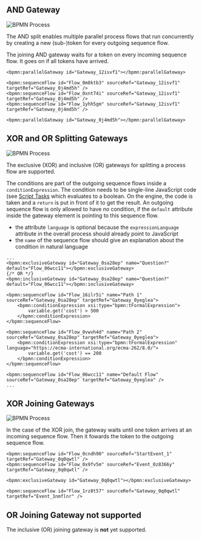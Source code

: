 ## AND Gateway

![BPMN Process](/docs/images/bpmn/BPMN_AND_GW.png?width=400)

The AND split enables multiple parallel process flows that run concurrently by creating a new (sub-)token for every outgoing sequence flow.

The joining AND gateway waits for a token on every incoming sequence flow.
It goes on if all tokens have arrived.

```
<bpmn:parallelGateway id="Gateway_12isvf1"></bpmn:parallelGateway>

<bpmn:sequenceFlow id="Flow_0m8ktb3" sourceRef="Gateway_12isvf1" targetRef="Gateway_0j4md5h" />
<bpmn:sequenceFlow id="Flow_0xnt74i" sourceRef="Gateway_12isvf1" targetRef="Gateway_0j4md5h" />
<bpmn:sequenceFlow id="Flow_1yhh5gm" sourceRef="Gateway_12isvf1" targetRef="Gateway_0j4md5h" />

<bpmn:parallelGateway id="Gateway_0j4md5h"></bpmn:parallelGateway>
```

## XOR and OR Splitting Gateways

![BPMN Process](/docs/images/bpmn/BPMN_In-Ex-clusive_Split.png?width=600)

The exclusive (XOR) and inclusive (OR) gateways for splitting a process flow are supported.

The conditions are part of the outgoing sequence flows inside a `conditionExpression`.
The condition needs to be single-line JavaScript code (see [Script Tasks](bpmn-script-task) which evaluates to a boolean.
On the engine, the code is taken and a `return` is put in front of it to get the result.
An outgoing sequence flow is only allowed to have _no_ condition, if the `default` attribute inside the gateway element is pointing to this sequence flow.

- the attribute `language` is optional because the `expressionLanguage` attribute in the overall process should already point to JavaScript
- the `name` of the sequence flow should give an explanation about the condition in natural language

```
...
<bpmn:exclusiveGateway id="Gateway_0sa28ep" name="Question?" default="Flow_06wcc11"></bpmn:exclusiveGateway>
{/* OR */}
<bpmn:inclusiveGateway id="Gateway_0sa28ep" name="Question?" default="Flow_06wcc11"></bpmn:inclusiveGateway>

<bpmn:sequenceFlow id="Flow_16ilr5i" name="Path 1" sourceRef="Gateway_0sa28ep" targetRef="Gateway_0yeglea">
    <bpmn:conditionExpression xsi:type="bpmn:tFormalExpression">
        variable.get('cost') > 500
    </bpmn:conditionExpression>
</bpmn:sequenceFlow>

<bpmn:sequenceFlow id="Flow_0vwvh4d" name="Path 2" sourceRef="Gateway_0sa28ep" targetRef="Gateway_0yeglea">
    <bpmn:conditionExpression xsi:type="bpmn:tFormalExpression" language="https://ecma-international.org/ecma-262/8.0/">
        variable.get('cost') == 200
    </bpmn:conditionExpression>
</bpmn:sequenceFlow>

<bpmn:sequenceFlow id="Flow_06wcc11" name="Default Flow" sourceRef="Gateway_0sa28ep" targetRef="Gateway_0yeglea" />
...
```

## XOR Joining Gateways

![BPMN Process](/docs/images/bpmn/BPMN_XOR_Join.png?width=200)

In the case of the XOR join, the gateway waits until one token arrives at an incoming sequence flow.
Then it fowards the token to the outgoing sequence flow.

```
<bpmn:sequenceFlow id="Flow_0cndh90" sourceRef="StartEvent_1" targetRef="Gateway_0q0qwtl" />
<bpmn:sequenceFlow id="Flow_0x9fv5m" sourceRef="Event_0z8366y" targetRef="Gateway_0q0qwtl" />

<bpmn:exclusiveGateway id="Gateway_0q0qwtl"></bpmn:exclusiveGateway>

<bpmn:sequenceFlow id="Flow_1rz8t57" sourceRef="Gateway_0q0qwtl" targetRef="Event_1nmflnr" />
```

## OR Joining Gateway not supported

The inclusive (OR) joining gateway is **not** yet supported.
